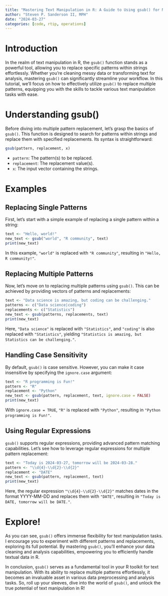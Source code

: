 ```yaml
---
title: "Mastering Text Manipulation in R: A Guide to Using gsub() for Multiple Pattern Replacement"
author: "Steven P. Sanderson II, MPH"
date: "2024-03-27"
categories: [code, rtip, operations]
---
```


# Introduction

In the realm of text manipulation in R, the `gsub()` function stands as a powerful tool, allowing you to replace specific patterns within strings effortlessly. Whether you're cleaning messy data or transforming text for analysis, mastering `gsub()` can significantly streamline your workflow. In this tutorial, we'll focus on how to effectively utilize `gsub()` to replace multiple patterns, equipping you with the skills to tackle various text manipulation tasks with ease.

# Understanding gsub()

Before diving into multiple pattern replacement, let's grasp the basics of `gsub()`. This function is designed to search for patterns within strings and replace them with specified replacements. Its syntax is straightforward:

```R
gsub(pattern, replacement, x)
```

- `pattern`: The pattern(s) to be replaced.
- `replacement`: The replacement value(s).
- `x`: The input vector containing the strings.

# Examples 

## Replacing Single Patterns

First, let's start with a simple example of replacing a single pattern within a string:

```r
text <- "Hello, world!"
new_text <- gsub("world", "R community", text)
print(new_text)
```

In this example, `"world"` is replaced with `"R community"`, resulting in `"Hello, R community!"`.

## Replacing Multiple Patterns

Now, let's move on to replacing multiple patterns using `gsub()`. This can be achieved by providing vectors of patterns and replacements:

```r
text <- "Data science is amazing, but coding can be challenging."
patterns <- c("Data science|coding")
replacements <- c("Statistics")
new_text <- gsub(patterns, replacements, text)
print(new_text)
```

Here, `"Data science"` is replaced with `"Statistics"`, and `"coding"` is also replaced with `"Statistics"`, yielding `"Statistics is amazing, but Statistics can be challenging."`.

## Handling Case Sensitivity

By default, `gsub()` is case sensitive. However, you can make it case insensitive by specifying the `ignore.case` argument:

```r
text <- "R programming is Fun!"
pattern <- "R"
replacement <- "Python"
new_text <- gsub(pattern, replacement, text, ignore.case = FALSE)
print(new_text)
```

With `ignore.case = TRUE`, `"R"` is replaced with `"Python"`, resulting in `"Python programming is Fun!"`.

## Using Regular Expressions

`gsub()` supports regular expressions, providing advanced pattern matching capabilities. Let's see how to leverage regular expressions for multiple pattern replacement:

```r
text <- "Today is 2024-03-27, tomorrow will be 2024-03-28."
pattern <- "\\d{4}-\\d{2}-\\d{2}"
replacement <- "DATE"
new_text <- gsub(pattern, replacement, text)
print(new_text)
```

Here, the regular expression `"\\d{4}-\\d{2}-\\d{2}"` matches dates in the format YYYY-MM-DD and replaces them with `"DATE"`, resulting in `"Today is DATE, tomorrow will be DATE."`.

# Explore!

As you can see, `gsub()` offers immense flexibility for text manipulation tasks. I encourage you to experiment with different patterns and replacements, exploring its full potential. By mastering `gsub()`, you'll enhance your data cleaning and analysis capabilities, empowering you to efficiently handle textual data in R.

In conclusion, `gsub()` serves as a fundamental tool in your R toolkit for text manipulation. With its ability to replace multiple patterns effortlessly, it becomes an invaluable asset in various data preprocessing and analysis tasks. So, roll up your sleeves, dive into the world of `gsub()`, and unlock the true potential of text manipulation in R!